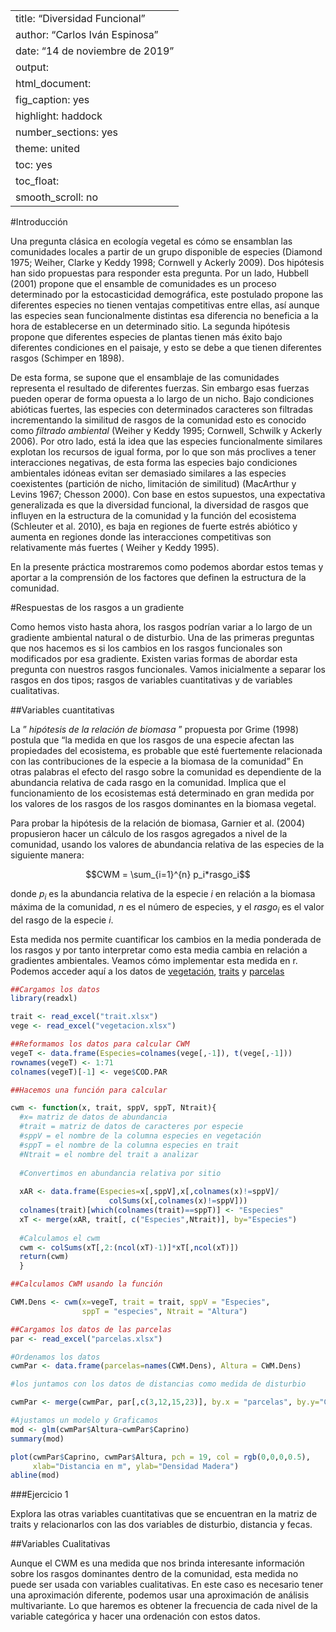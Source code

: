 
---
title: "Diversidad Funcional"
author: "Carlos Iván Espinosa"
date: "14 de noviembre de 2019"
output: 
  html_document:
    fig_caption: yes
    highlight: haddock
    number_sections: yes
    theme: united
    toc: yes
    toc_float:
      smooth_scroll: no
---

#Introducción

Una pregunta clásica en ecología vegetal es cómo se ensamblan las comunidades locales a partir de un grupo disponible de especies (Diamond 1975; Weiher, Clarke y Keddy 1998; Cornwell y Ackerly 2009). Dos hipótesis han sido propuestas para responder esta pregunta. Por un lado, Hubbell (2001) propone que el ensamble de comunidades es un proceso determinado por la estocasticidad demográfica, este postulado propone las diferentes especies no tienen ventajas competitivas entre ellas, así aunque las especies sean funcionalmente distintas esa diferencia no beneficia a la hora de establecerse en un determinado sitio. La segunda hipótesis propone que diferentes especies de plantas tienen más éxito bajo diferentes condiciones en el paisaje, y esto se debe a que tienen diferentes rasgos (Schimper en 1898). 

De esta forma, se supone que el ensamblaje de las comunidades representa el resultado de diferentes fuerzas. Sin embargo esas fuerzas pueden operar de forma opuesta a lo largo de un nicho. Bajo condiciones abióticas fuertes, las especies con determinados caracteres son filtradas incrementando la similitud de rasgos de la comunidad esto es conocido como _filtrado ambiental_ (Weiher y Keddy 1995; Cornwell, Schwilk y Ackerly 2006). Por otro lado, está la idea que las especies funcionalmente similares explotan los recursos de igual forma, por lo que son más proclives a tener interacciones negativas, de esta forma las especies bajo condiciones ambientales idóneas  evitan ser demasiado similares a las especies coexistentes (partición de nicho, limitación de similitud) (MacArthur y Levins 1967; Chesson 2000). Con base en estos supuestos, una expectativa generalizada es que la diversidad funcional, la diversidad de rasgos que influyen en la estructura de la comunidad y la función del ecosistema (Schleuter et al. 2010), es baja en regiones de fuerte estrés abiótico y aumenta en regiones donde las interacciones competitivas son relativamente más fuertes ( Weiher y Keddy 1995).

En la presente práctica mostraremos como podemos abordar estos temas y aportar a la comprensión de los factores que definen la estructura de la comunidad.

#Respuestas de los rasgos a un gradiente

Como hemos visto hasta ahora, los rasgos podrían variar a lo largo de un gradiente ambiental natural o de disturbio. Una de las primeras preguntas que nos hacemos es si los cambios en los rasgos funcionales son modificados por esa gradiente. Existen varias formas de abordar esta pregunta con nuestros rasgos funcionales. Vamos inicialmente a separar los rasgos en dos tipos; rasgos de variables cuantitativas y de variables cualitativas.

##Variables cuantitativas 

La " _hipótesis de la relación de biomasa_ " propuesta por Grime (1998) postula que "la medida en que los rasgos de una especie afectan las propiedades del ecosistema, es probable que esté fuertemente relacionada con las contribuciones de la especie a la biomasa de la comunidad" En otras palabras el efecto del rasgo sobre la comunidad es dependiente de la abundancia relativa de cada rasgo en la comunidad. Implica que el funcionamiento de los ecosistemas está determinado en gran medida por los valores de los rasgos de los rasgos dominantes en la biomasa vegetal.

Para probar la hipótesis de la relación de biomasa, Garnier et al. (2004) propusieron hacer un cálculo de los rasgos agregados a nivel de la comunidad, usando los valores de abundancia relativa de las especies de la siguiente manera:

$$CWM = \sum_{i=1}^{n} p_i*rasgo_i$$


donde $p_i$ es la abundancia relativa de la especie $i$ en relación a la biomasa máxima de la comunidad, $n$ es el número de especies, y el $rasgo_i$ es el valor del rasgo de la especie $i$.

Esta medida nos permite cuantificar los cambios en la media ponderada de los rasgos y por tanto interpretar como esta media cambia en relación a gradientes ambientales. Veamos cómo implementar esta medida en r. Podemos acceder aquí a los datos de [vegetación](https://github.com/Civanespinosa/Diversidad-funcional/blob/master/parcelas.xlsx), [traits](https://github.com/Civanespinosa/Diversidad-funcional/blob/master/trait.xlsx) y [parcelas](https://github.com/Civanespinosa/Diversidad-funcional/blob/master/parcelas.xlsx)

```r
##Cargamos los datos
library(readxl)

trait <- read_excel("trait.xlsx")
vege <- read_excel("vegetacion.xlsx")

##Reformamos los datos para calcular CWM
vegeT <- data.frame(Especies=colnames(vege[,-1]), t(vege[,-1]))
rownames(vegeT) <- 1:71
colnames(vegeT)[-1] <- vege$COD.PAR

##Hacemos una función para calcular

cwm <- function(x, trait, sppV, sppT, Ntrait){
  #x= matriz de datos de abundancia
  #trait = matriz de datos de caracteres por especie
  #sppV = el nombre de la columna especies en vegetación
  #sppT = el nombre de la columna especies en trait
  #Ntrait = el nombre del trait a analizar
  
  #Convertimos en abundancia relativa por sitio
  
  xAR <- data.frame(Especies=x[,sppV],x[,colnames(x)!=sppV]/
                      colSums(x[,colnames(x)!=sppV]))
  colnames(trait)[which(colnames(trait)==sppT)] <- "Especies"
  xT <- merge(xAR, trait[, c("Especies",Ntrait)], by="Especies")
  
  #Calculamos el cwm
  cwm <- colSums(xT[,2:(ncol(xT)-1)]*xT[,ncol(xT)])
  return(cwm)
  }

##Calculamos CWM usando la función

CWM.Dens <- cwm(x=vegeT, trait = trait, sppV = "Especies", 
                sppT = "especies", Ntrait = "Altura")

##Cargamos los datos de las parcelas
par <- read_excel("parcelas.xlsx")

#Ordenamos los datos
cwmPar <- data.frame(parcelas=names(CWM.Dens), Altura = CWM.Dens)

#los juntamos con los datos de distancias como medida de disturbio

cwmPar <- merge(cwmPar, par[,c(3,12,15,23)], by.x = "parcelas", by.y="COD.PAR")

#Ajustamos un modelo y Graficamos
mod <- glm(cwmPar$Altura~cwmPar$Caprino)
summary(mod)

plot(cwmPar$Caprino, cwmPar$Altura, pch = 19, col = rgb(0,0,0,0.5),
     xlab="Distancia en m", ylab="Densidad Madera")
abline(mod)
```

###Ejercicio 1

Explora las otras variables cuantitativas que se encuentran en la matriz de traits y relacionarlos con las dos variables de disturbio, distancia y fecas.


##Variables Cualitativas

Aunque el CWM es una medida que nos brinda interesante información sobre los rasgos dominantes dentro de la comunidad, esta medida no puede ser usada con variables cualitativas. En este caso es necesario tener una aproximación diferente, podemos usar una aproximación de análisis multivariante. Lo que haremos es obtener la frecuencia de cada nivel de la variable categórica y hacer una ordenación con estos datos.
